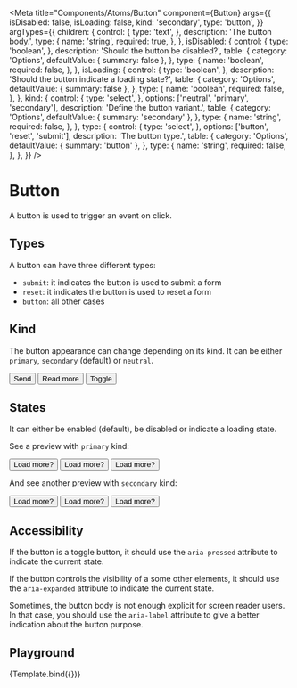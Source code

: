 
<Meta
  title="Components/Atoms/Button"
  component={Button}
  args={{
    isDisabled: false,
    isLoading: false,
    kind: 'secondary',
    type: 'button',
  }}
  argTypes={{
    children: {
      control: {
        type: 'text',
      },
      description: 'The button body.',
      type: {
        name: 'string',
        required: true,
      },
    },
    isDisabled: {
      control: {
        type: 'boolean',
      },
      description: 'Should the button be disabled?',
      table: {
        category: 'Options',
        defaultValue: { summary: false },
      },
      type: {
        name: 'boolean',
        required: false,
      },
    },
    isLoading: {
      control: {
        type: 'boolean',
      },
      description: 'Should the button indicate a loading state?',
      table: {
        category: 'Options',
        defaultValue: { summary: false },
      },
      type: {
        name: 'boolean',
        required: false,
      },
    },
    kind: {
      control: {
        type: 'select',
      },
      options: ['neutral', 'primary', 'secondary'],
      description: 'Define the button variant.',
      table: {
        category: 'Options',
        defaultValue: { summary: 'secondary' },
      },
      type: {
        name: 'string',
        required: false,
      },
    },
    type: {
      control: {
        type: 'select',
      },
      options: ['button', 'reset', 'submit'],
      description: 'The button type.',
      table: {
        category: 'Options',
        defaultValue: { summary: 'button' },
      },
      type: {
        name: 'string',
        required: false,
      },
    },
  }}
/>


# Button

A button is used to trigger an event on click.

## Types

A button can have three different types:

- `submit`: it indicates the button is used to submit a form
- `reset`: it indicates the button is used to reset a form
- `button`: all other cases

## Kind

The button appearance can change depending on its kind. It can be either `primary`, `secondary` (default) or `neutral`.

<Canvas>
  <Story name="Kind/Primary">
    <Button kind="primary">Send</Button>
  </Story>
  <Story name="Kind/Secondary">
    <Button kind="secondary">Read more</Button>
  </Story>
  <Story name="Kind/Neutral">
    <Button kind="neutral">Toggle</Button>
  </Story>
</Canvas>

## States

It can either be enabled (default), be disabled or indicate a loading state.

See a preview with `primary` kind:

<Canvas>
  <Story name="State/Primary/Enabled">
    <Button kind="primary">Load more?</Button>
  </Story>
  <Story name="State/Primary/Disabled">
    <Button kind="primary" isDisabled>
      Load more?
    </Button>
  </Story>
  <Story name="State/Primary/Loading">
    <Button kind="primary" isLoading>
      Load more?
    </Button>
  </Story>
</Canvas>

And see another preview with `secondary` kind:

<Canvas>
  <Story name="State/Secondary/Enabled">
    <Button>Load more?</Button>
  </Story>
  <Story name="State/Secondary/Disabled">
    <Button isDisabled>Load more?</Button>
  </Story>
  <Story name="State/Secondary/Loading">
    <Button isLoading>Load more?</Button>
  </Story>
</Canvas>

## Accessibility

If the button is a toggle button, it should use the `aria-pressed` attribute to indicate the current state.

If the button controls the visibility of a some other elements, it should use the `aria-expanded` attribute to indicate the current state.

Sometimes, the button body is not enough explicit for screen reader users. In that case, you should use the `aria-label` attribute to give a better indication about the button purpose.

## Playground

<Canvas>
  <Story
    name="Playground"
    args={{
      children: 'Call to action',
    }}
  >
    {Template.bind({})}
  </Story>
</Canvas>

<ArgsTable story="Playground" />
